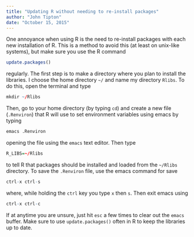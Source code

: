 ```yaml
---
title: "Updating R without needing to re-install packages"
author: "John Tipton"
date: "October 15, 2015"
---
```


One annoyance when using R is the need to re-install packages with each new installation of R. This is a method to avoid this (at least on unix-like systems), but make sure you use the R command
```r
update.packages()
```
regularly. The first step is to make a directory where you plan to install the libraries. I choose the home directory `~/` and name my directory `Rlibs`. To do this, open the terminal and type
```r
mkdir ~/Rlibs
```
Then, go to your home directory (by typing `cd`) and create a new file (`.Renviron`) that R will use to set environment variables using emacs by typing
```r
emacs .Renviron
```
opening the file using the `emacs` text editor. Then type
```r
R_LIBS=~/Rlibs
```
to tell R that packages should be installed and loaded from the `~/Rlibs` directory. To save the `.Renviron` file, use the emacs command for save
```r
ctrl-x ctrl-s
```
where, while holding the `ctrl` key you type `x` then `s`. Then exit emacs using
```r
ctrl-x ctrl-c
```
If at anytime you are unsure, just hit `esc` a few times to clear out the `emacs` buffer. Make sure to use `update.packages()` often in R to keep the libraries up to date.